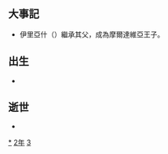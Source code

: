 {{yearTOC|1432|明'''[[宣德|宣德]]七年'''；越南'''[[順天_(黎利)|順天]]五年'''；日本'''[[永享|永享]]四年'''}}
== 大事記 ==
* 伊里亞什（{{lang|ro|Iliaș}}）繼承其父，成為摩爾達維亞王子。

== 出生 ==
*

== 逝世 ==
{{Wikisource year mention}}
*

[[Category:1432年|*]]
[[Category:1430年代|2年]]
[[Category:15世纪各年|3]]
